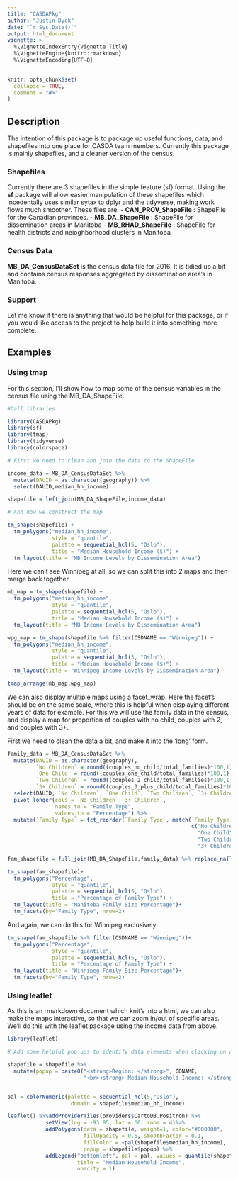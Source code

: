 ```yaml
---
title: "CASDAPkg"
author: "Justin Dyck"
date: "`r Sys.Date()`"
output: html_document
vignette: >
  %\VignetteIndexEntry{Vignette Title}
  %\VignetteEngine{knitr::rmarkdown}
  %\VignetteEncoding{UTF-8}
---
```


```r
knitr::opts_chunk$set(
  collapse = TRUE,
  comment = "#>"
)
```

## Description

The intention of this package is to package up useful functions, data, and shapefiles into one place for CASDA team members. Currently this package is mainly shapefiles, and a cleaner version of the census. 

### Shapefiles

Currently there are 3 shapefiles in the simple feature (sf) format. Using the __sf__ package will allow easier manipulation of these shapefiles which incedentally uses similar sytax to dplyr and the tidyverse, making work flows much smoother. These files are:
- __CAN_PROV_ShapeFile__ : ShapeFile for the Canadian provinces.
- __MB_DA_ShapeFile__ : ShapeFile for dissemination areas in Manitoba
- __MB_RHAD_ShapeFile__ : ShapeFile for health districts and neioghborhood clusters in Manitoba

### Census Data 

__MB_DA_CensusDataSet__ is the census data file for 2016. It is tidied up a bit and contains census responses aggregated by dissemination area's in Manitoba.

### Support

Let me know if there is anything that would be helpful for this package, or if you would like access to the project to help build it into something more complete.

## Examples

### Using tmap

For this section, I'll show how to map some of the census variables in the census file using the MB_DA_ShapeFile.

```r
#Call libraries

library(CASDAPkg)
library(sf)
library(tmap)
library(tidyverse)
library(colorspace)

# First we need to clean and join the data to the ShapeFile

income_data = MB_DA_CensusDataSet %>% 
  mutate(DAUID = as.character(geography)) %>%
  select(DAUID,median_hh_income)

shapefile = left_join(MB_DA_ShapeFile,income_data)

# And now we construct the map

tm_shape(shapefile) +
  tm_polygons("median_hh_income",
              style = "quantile",
              palette = sequential_hcl(5, "Oslo"),
              title = "Median Household Income ($)") +
  tm_layout(title = "MB Income Levels by Dissemination Area")

```

Here we can't see Winnipeg at all, so we can split this into 2 maps and then merge back together.

```r

mb_map = tm_shape(shapefile) +
  tm_polygons("median_hh_income",
              style = "quantile",
              palette = sequential_hcl(5, "Oslo"),
              title = "Median Household Income ($)") +
  tm_layout(title = "MB Income Levels by Dissemination Area")

wpg_map = tm_shape(shapefile %>% filter(CSDNAME == "Winnipeg")) +
  tm_polygons("median_hh_income",
              style = "quantile",
              palette = sequential_hcl(5, "Oslo"),
              title = "Median Household Income ($)") +
  tm_layout(title = "Winnipeg Income Levels by Dissemination Area")

tmap_arrange(mb_map,wpg_map)
```

We can also display multiple maps using a facet_wrap. Here the facet's should be on the same scale, where this is helpful when displaying different years of data for example. For this we will use the family data in the census, and display a map for proportion of couples with no child, couples with 2, and couples with 3+.

First we need to clean the data a bit, and make it into the 'long' form.

```r

family_data = MB_DA_CensusDataSet %>% 
  mutate(DAUID = as.character(geography),
         `No Children` = round((couples_no_child/total_families)*100,1),
         `One Child` = round((couples_one_child/total_families)*100,1),
         `Two Children` = round((couples_2_child/total_families)*100,1),
         `3+ Children` = round((couples_3_plus_child/total_families)*100,1)) %>% 
  select(DAUID, `No Children`, `One Child`, `Two Children`, `3+ Children`) %>%
  pivot_longer(cols = `No Children`:`3+ Children`,
               names_to = "Family Type",
               values_to = "Percentage") %>%
  mutate(`Family Type` = fct_reorder(`Family Type`, match(`Family Type`,
                                                          c("No Children",
                                                            "One Child",
                                                            "Two Children",
                                                            "3+ Children"))))

fam_shapefile = full_join(MB_DA_ShapeFile,family_data) %>% replace_na(list(Percentage=0))

tm_shape(fam_shapefile)+
  tm_polygons("Percentage",
              style = "quantile",
              palette = sequential_hcl(5, "Oslo"),
              title = "Percentage of Family Type") +
  tm_layout(title = "Manitoba Family Size Percentage")+
  tm_facets(by="Family Type", nrow=2)

```

And again, we can do this for Winnipeg exclusively:

```r

tm_shape(fam_shapefile %>% filter(CSDNAME == "Winnipeg"))+
  tm_polygons("Percentage",
              style = "quantile",
              palette = sequential_hcl(5, "Oslo"),
              title = "Percentage of Family Type") +
  tm_layout(title = "Winnipeg Family Size Percentage")+
  tm_facets(by="Family Type", nrow=2)

```

### Using leaflet

As this is an rmarkdown document which knit's into a html, we can also make the maps interactive, so that we can zoom in/out of specific areas. We'll do this with the leaflet package using the income data from above.

```r

library(leaflet)

# Add some helpful pop ups to identify data elements when clicking on a region:

shapefile = shapefile %>% 
  mutate(popup = paste0("<strong>Region: </strong>", CDNAME,
                        "<br><strong> Median Household Income: </strong>$", median_hh_income))


pal = colorNumeric(palette = sequential_hcl(5,"Oslo"),
                    domain = shapefile$median_hh_income)

leaflet() %>%addProviderTiles(providers$CartoDB.Positron) %>%
            setView(lng = -93.85, lat = 60, zoom = 4)%>%
            addPolygons(data = shapefile, weight=1, color="#000000",
                        fillOpacity = 0.5, smoothFactor = 0.1,
                        fillColor = ~pal(shapefile$median_hh_income),
                        popup = shapefile$popup) %>%
            addLegend("bottomleft", pal = pal, values = quantile(shapefile$median_hh_income,na.rm=T),
                      title = "Median Household Income",
                      opacity = 1)

```